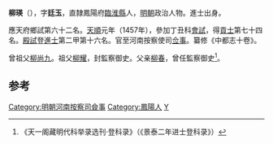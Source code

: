 '''柳瑛'''（{{bd|1431年||？}}），字'''廷玉'''，直隸鳳陽府[[臨淮縣|臨淮縣]]人，[[明朝|明朝]]政治人物。進士出身。

應天府鄉試第六十二名。[[天顺_(明朝)|天順]]元年（1457年），參加丁丑科[[會試|會試]]，得[[貢士|貢士]]第七十四名。[[殿試|殿試]]登[[進士|進士]]第二甲第十六名。官至河南按察使司[[佥事|佥事]]。纂修《中都志十卷》。

曾祖父[[柳尚九|柳尚九]]。祖父[[柳耀|柳耀]]，封監察御史。父亲[[柳春|柳春]]，曾任監察御史<ref>《天一阁藏明代科举录选刊·登科录》（《景泰二年进士登科录》）</ref>。

==参考==
{{reflist}}
{{明朝人物小作品}}
{{天順元年丁丑科殿試金榜}}
{{DEFAULTSORT:Liu柳}}

[[Category:明朝河南按察司僉事|Category:明朝河南按察司僉事]]
[[Category:鳳陽人|Category:鳳陽人]]
[[Category:柳姓|Y]]